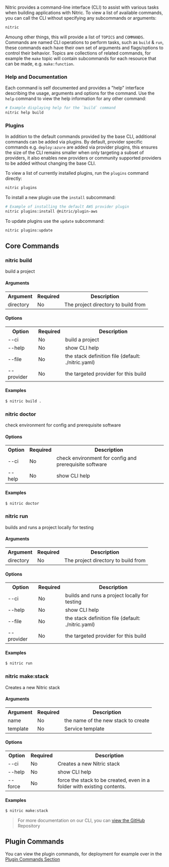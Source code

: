 Nitric provides a command-line interface (CLI) to assist with various tasks when building applications with Nitric. To view a list of available commands, you can call the CLI without specifying any subcommands or arguments:

```bash
nitric
```

Amoung other things, this will provide a list of `TOPICS` and `COMMANDS`. Commands are named CLI operations to perform tasks, such as `build` & `run`, these commands each have their own set of arguments and flags/options to control their behavior. Topics are collections of related commands, for example the `make` topic will contain subcommands for each resource that can be made, e.g. `make:function`.

### Help and Documentation

Each command is self documented and provides a "help" interface describing the usage, arguments and options for the command. Use the `help` command to view the help information for any other command:

```bash
# Example displaying help for the `build` command
nitric help build
```

### Plugins

In addition to the default commands provided by the base CLI, additional commands can be added via plugins. By default, provider specific commands e.g. `deploy:azure` are added via provider plugins, this ensures the size of the CLI remains smaller when only targeting a subset of providers, it also enables new providers or community supported providers to be added without changing the base CLI.

To view a list of currently installed plugins, run the `plugins` command directly:

```bash
nitric plugins
```

To install a new plugin use the `install` subcommand:

```bash
# Example of installing the default AWS provider plugin
nitric plugins:install @nitric/plugin-aws
```

To update plugins use the `update` subcommand:

```bash
nitric plugins:update
```

## Core Commands

### nitric build

build a project

#### Arguments

<table>
  <th>
    <strong>Argument</strong>
  </th>
  <th>
    <strong>Required</strong>
  </th>
  <th>
    <strong>Description</strong>
  </th>
  <tr>
    <td>directory</td>
    <td>No</td>
    <td>The project directory to build from</td>
  </tr>
</table>

#### Options

<table>
  <th>
    <strong>Option</strong>
  </th>
  <th>
    <strong>Required</strong>
  </th>
  <th>
    <strong>Description</strong>
  </th>
  <tr>
    <td>--ci</td>
    <td>No</td>
    <td>build a project</td>
  </tr>
  <tr>
    <td>--help</td>
    <td>No</td>
    <td>show CLI help</td>
  </tr>
  <tr>
    <td>--file</td>
    <td>No</td>
    <td>the stack definition file (default: .&#x2F;nitric.yaml)</td>
  </tr>
  <tr>
    <td>--provider</td>
    <td>No</td>
    <td>the targeted provider for this build</td>
  </tr>
</table>

#### Examples

```bash
$ nitric build .
```

### nitric doctor

check environment for config and prerequisite software

#### Options

<table>
  <th>
    <strong>Option</strong>
  </th>
  <th>
    <strong>Required</strong>
  </th>
  <th>
    <strong>Description</strong>
  </th>
  <tr>
    <td>--ci</td>
    <td>No</td>
    <td>check environment for config and prerequisite software</td>
  </tr>
  <tr>
    <td>--help</td>
    <td>No</td>
    <td>show CLI help</td>
  </tr>
</table>

#### Examples

```bash
$ nitric doctor
```

### nitric run

builds and runs a project locally for testing

#### Arguments

<table>
  <th>
    <strong>Argument</strong>
  </th>
  <th>
    <strong>Required</strong>
  </th>
  <th>
    <strong>Description</strong>
  </th>
  <tr>
    <td>directory</td>
    <td>No</td>
    <td>The project directory to build from</td>
  </tr>
</table>

#### Options

<table>
  <th>
    <strong>Option</strong>
  </th>
  <th>
    <strong>Required</strong>
  </th>
  <th>
    <strong>Description</strong>
  </th>
  <tr>
    <td>--ci</td>
    <td>No</td>
    <td>builds and runs a project locally for testing</td>
  </tr>
  <tr>
    <td>--help</td>
    <td>No</td>
    <td>show CLI help</td>
  </tr>
  <tr>
    <td>--file</td>
    <td>No</td>
    <td>the stack definition file (default: .&#x2F;nitric.yaml)</td>
  </tr>
  <tr>
    <td>--provider</td>
    <td>No</td>
    <td>the targeted provider for this build</td>
  </tr>
</table>

#### Examples

```bash
$ nitric run
```

### nitric make:stack

Creates a new Nitric stack

#### Arguments

<table>
  <th>
    <strong>Argument</strong>
  </th>
  <th>
    <strong>Required</strong>
  </th>
  <th>
    <strong>Description</strong>
  </th>
  <tr>
    <td>name</td>
    <td>No</td>
    <td>the name of the new stack to create</td>
  </tr>
  <tr>
    <td>template</td>
    <td>No</td>
    <td>Service template</td>
  </tr>
</table>

#### Options

<table>
  <th>
    <strong>Option</strong>
  </th>
  <th>
    <strong>Required</strong>
  </th>
  <th>
    <strong>Description</strong>
  </th>
  <tr>
    <td>--ci</td>
    <td>No</td>
    <td>Creates a new Nitric stack</td>
  </tr>
  <tr>
    <td>--help</td>
    <td>No</td>
    <td>show CLI help</td>
  </tr>
  <tr>
    <td>--force</td>
    <td>No</td>
    <td>
      force the stack to be created, even in a folder with existing contents.
    </td>
  </tr>
</table>

#### Examples

```bash
$ nitric make:stack
```

> For more documentation on our CLI, you can <a target="_target" href="https://github.com/nitrictech/cli">view the GitHub</a> Repository

## Plugin Commands

You can view the plugin commands, for deployment for example over in the [Plugin Commands Section](/docs/reference/cli/plugin-commands)
